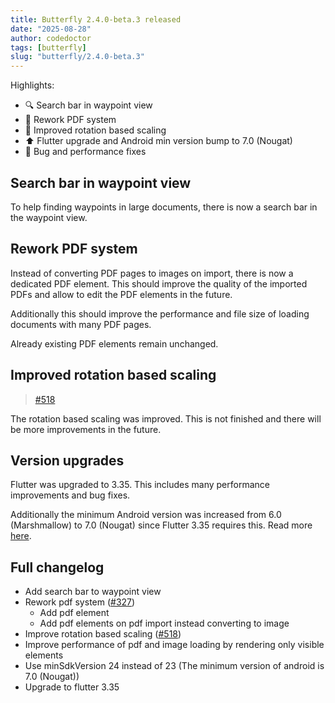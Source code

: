 ```yaml
---
title: Butterfly 2.4.0-beta.3 released
date: "2025-08-28"
author: codedoctor
tags: [butterfly]
slug: "butterfly/2.4.0-beta.3"
---
```




Highlights:

- 🔍 Search bar in waypoint view
- 📄 Rework PDF system
- 🔄 Improved rotation based scaling
- ⬆️ Flutter upgrade and Android min version bump to 7.0 (Nougat)
- 🐞 Bug and performance fixes

## Search bar in waypoint view

To help finding waypoints in large documents, there is now a search bar in the waypoint view.

## Rework PDF system

Instead of converting PDF pages to images on import, there is now a dedicated PDF element. This should improve the quality of the imported PDFs and allow to edit the PDF elements in the future.

Additionally this should improve the performance and file size of loading documents with many PDF pages.

Already existing PDF elements remain unchanged.

## Improved rotation based scaling

> [#518](https://github.com/LinwoodDev/Butterfly/issues/518)

The rotation based scaling was improved. This is not finished and there will be more improvements in the future.

## Version upgrades

Flutter was upgraded to 3.35. This includes many performance improvements and bug fixes.

Additionally the minimum Android version was increased from 6.0 (Marshmallow) to 7.0 (Nougat) since Flutter 3.35 requires this.
Read more [here](https://github.com/LinwoodDev/Butterfly/discussions/887).

## Full changelog

* Add search bar to waypoint view
* Rework pdf system ([#327](https://github.com/LinwoodDev/Butterfly/issues/327))
  * Add pdf element
  * Add pdf elements on pdf import instead converting to image
* Improve rotation based scaling ([#518](https://github.com/LinwoodDev/Butterfly/issues/518))
* Improve performance of pdf and image loading by rendering only visible elements
* Use minSdkVersion 24 instead of 23 (The minimum version of android is 7.0 (Nougat))
* Upgrade to flutter 3.35
